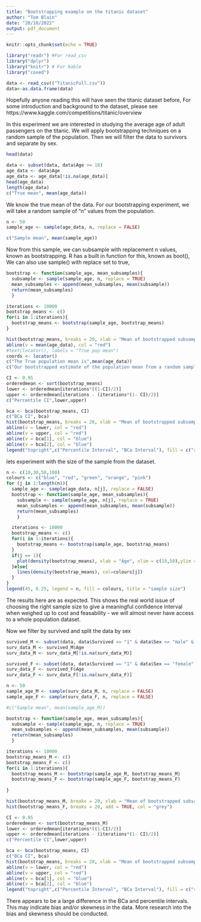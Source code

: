 ```yaml
---
title: "Bootstrapping example on the titanic dataset"
author: "Tom Blain"
date: "20/10/2022"
output: pdf_document
---
```


```r
knitr::opts_chunk$set(echo = TRUE)
```

```r
library("readr") #For read_csv
library("dplyr")
library("knitr") # For kable 
library("coxed")

data <- read_csv(("TitanicFull.csv"))
data<-as.data.frame(data)
```
Hopefully anyone reading this will have seen the titanic dataset before,
For some introduction and background to the dataset, please see https://www.kaggle.com/competitions/titanic/overview

In this experiment we are interested in studying the average age of adult passengers on the titanic.
We will apply bootstrapping techniques on a random sample of the population.
Then we will filter the data to survivors and separate by sex.

```r
head(data)
```
```r
data <- subset(data, data$Age >= 18)
age_data <- data$Age
age_data <- age_data[!is.na(age_data)]
head(age_data)
length(age_data)
c("True mean", mean(age_data))
```
We know the true mean of the data.
For our bootstrapping experiment, we will take a random sample of "n" values from the population.
```r
n <- 50
sample_age <- sample(age_data, n, replace = FALSE)

c("Sample mean", mean(sample_age))
```
Now from this sample, we can subsample with replacement n values, known as bootstrapping.
R has a built in function for this, known as boot(),
We can also use sample() with replace set to true,

```r
bootstrap <- function(sample_age, mean_subsamples){
  subsample <- sample(sample_age, n, replace = TRUE)
  mean_subsamples <- append(mean_subsamples, mean(subsample))
  return(mean_subsamples)
  }

iterations <- 10000
bootstrap_means <- c()
for(i in 1:iterations){
  bootstrap_means <- bootstrap(sample_age, bootstrap_means)
}

hist(bootstrap_means, breaks = 20, xlab = "Mean of bootstrapped subsamples", ylab = "Frequency", main = "Bootstrapped Means")
abline(v = mean(age_data), col = "red")
#text(locator(), labels = "True pop mean")
coords <- locator()
c("The True population mean is",mean(age_data))
c("Our bootstrapped estimate of the population mean from a random sample is",mean(bootstrap_means))

```
```r
CI <- 0.95
orderedmean <- sort(bootstrap_means)
lower <- orderedmean[iterations*((1-CI)/2)]
upper <- orderedmean[iterations - (iterations*(1- CI)/2)]
c("Percentile CI",lower,upper)

bca <- bca(bootstrap_means, CI)
c("BCa CI", bca)
hist(bootstrap_means, breaks = 20, xlab = "Mean of bootstrapped subsamples", ylab = "Frequency", main = "Confidence intervals (n=50)")
abline(v = lower, col = "red")
abline(v = upper, col = "red")
abline(v = bca[1], col = "blue")
abline(v = bca[2], col = "blue")
legend("topright",c("Percentile Interval", "BCa Interval"), fill = c("red","blue"))
```

lets experiment with the size of the sample from the dataset.
```r
n <- c(10,30,50,100)
colours <- c("blue", "red", "green", "orange", "pink")
for (j in 1:length(n)){
  sample_age <- sample(age_data, n[j], replace = FALSE)
  bootstrap <- function(sample_age, mean_subsamples){
    subsample <- sample(sample_age, n[j], replace = TRUE)
    mean_subsamples <- append(mean_subsamples, mean(subsample))
    return(mean_subsamples)
    }

  iterations <- 10000
  bootstrap_means <- c()
  for(i in 1:iterations){
    bootstrap_means <- bootstrap(sample_age, bootstrap_means)
  }
  if(j == 1){
    plot(density(bootstrap_means), xlab = "Age", xlim = c(18,50),ylim = c(0,0.3), col=colours[j], main = "comparison of sample sizes used for bootstrap")
  }else{
    lines(density(bootstrap_means), col=colours[j])
  }
}
legend(45, 0.25, legend = n, fill = colours, title = "sample size")

```
The results here are as expected. This shows the real world issue of choosing the right sample size to give a meaningful confidence interval when weighed up to cost and feasability - we will almost never have access to a whole population dataset.


Now we filter by survived and split the data by sex
```r
survived_M <- subset(data, data$Survived == "1" & data$Sex == "male" & data$Age >= 18)
surv_data_M <- survived_M$Age
surv_data_M <- surv_data_M[!is.na(surv_data_M)]

survived_F <- subset(data, data$Survived == "1" & data$Sex == "female" & data$Age >= 18)
surv_data_F <- survived_F$Age
surv_data_F <- surv_data_F[!is.na(surv_data_F)]

n <- 50
sample_age_M <- sample(surv_data_M, n, replace = FALSE)
sample_age_F <- sample(surv_data_F, n, replace = FALSE)

#c("Sample mean", mean(sample_age_M))

bootstrap <- function(sample_age, mean_subsamples){
  subsample <- sample(sample_age, n, replace = TRUE)
  mean_subsamples <- append(mean_subsamples, mean(subsample))
  return(mean_subsamples)
  }

iterations <- 10000
bootstrap_means_M <- c()
bootstrap_means_F <- c()
for(i in 1:iterations){
  bootstrap_means_M <- bootstrap(sample_age_M, bootstrap_means_M)
  bootstrap_means_F <- bootstrap(sample_age_F, bootstrap_means_F)
  
}

hist(bootstrap_means_M, breaks = 20, xlab = "Mean of bootstrapped subsamples (age)", ylab = "Frequency", main = "Bootstrapped Means")
hist(bootstrap_means_F, breaks = 20, add = TRUE, col = "grey")

```
```r
CI <- 0.95
orderedmean <- sort(bootstrap_means_M)
lower <- orderedmean[iterations*((1-CI)/2)]
upper <- orderedmean[iterations - (iterations*(1- CI)/2)]
c("Percentile CI",lower,upper)

bca <- bca(bootstrap_means, CI)
c("BCa CI", bca)
hist(bootstrap_means, breaks = 20, xlab = "Mean of bootstrapped subsamples (age)", ylab = "Frequency", main = "CI bootstrapped subsamples for Male survivor data (n=50)")
abline(v = lower, col = "red")
abline(v = upper, col = "red")
abline(v = bca[1], col = "blue")
abline(v = bca[2], col = "blue")
legend("topright",c("Percentile Interval", "BCa Interval"), fill = c("red","blue"))
```
There appears to be a large difference in the BCa and percentile intervals. This may indicate bias and/or skewness in the data. More research into the bias and skewness should be conducted.

